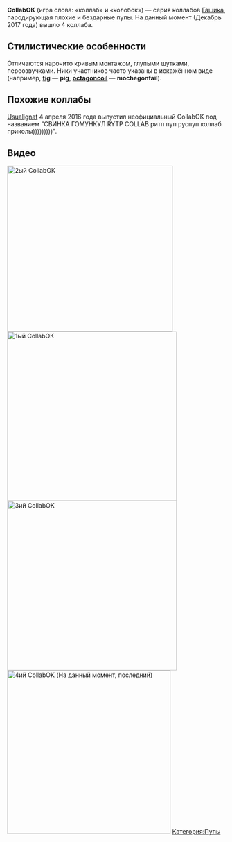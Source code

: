 '''CollabОК''' (игра слова: «коллаб» и «колобок») — серия коллабов [[Gashik|Гашика]], пародирующая плохие и бездарные пупы. На данный момент (Декабрь 2017 года) вышло 4 коллаба.

==Стилистические особенности==
Отличаются нарочито кривым монтажом, глупыми шутками, переозвучками. Ники участников часто указаны в искажённом виде (например, '''[[tig]]''' — '''pig''', '''[[octagoncoil]]''' — '''mochegonfail''').

==Похожие коллабы==
[[Usualignat]] 4 апреля 2016 года выпустил неофициальный CollabOK под названием "СВИНКА ГОМУНКУЛ RYTP COLLAB ритп пуп руспуп коллаб приколы)))))))))". 
==Видео==
[[File:CollabOK 2 - Перезалив (без Губки Боба)|thumb|382x382px|2ый CollabOK]]
[[File:RYTP CollabОК|left|thumb|391x391px|1ый CollabOK]]
[[File:CollabOK 3|left|thumb|391x391px|3ий CollabOK]]
[[File:CollabOK IV|thumb|377x377px|4ий CollabOK (На данный момент, последний)]]
[[Категория:Пупы]]